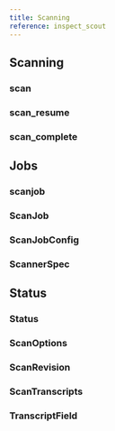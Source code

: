```yaml
---
title: Scanning
reference: inspect_scout
---
```


## Scanning

### scan
### scan_resume
### scan_complete

## Jobs

### scanjob
### ScanJob
### ScanJobConfig
### ScannerSpec

## Status

### Status
### ScanOptions
### ScanRevision
### ScanTranscripts
### TranscriptField
